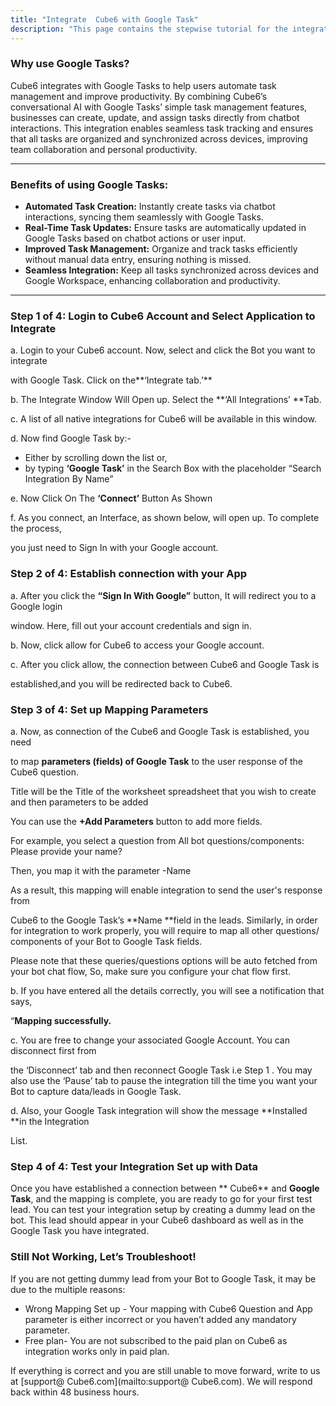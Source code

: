 ```yaml
---
title: "Integrate  Cube6 with Google Task"
description: "This page contains the stepwise tutorial for the integration with  Cube6"
---
```


### **Why use Google Tasks?**

 Cube6 integrates with Google Tasks to help users automate task management and improve productivity. By combining  Cube6’s conversational AI with Google Tasks’ simple task management features, businesses can create, update, and assign tasks directly from chatbot interactions. This integration enables seamless task tracking and ensures that all tasks are organized and synchronized across devices, improving team collaboration and personal productivity.

---

### **Benefits of using Google Tasks:**

- **Automated Task Creation:** Instantly create tasks via chatbot interactions, syncing them seamlessly with Google Tasks.
- **Real-Time Task Updates:** Ensure tasks are automatically updated in Google Tasks based on chatbot actions or user input.
- **Improved Task Management:** Organize and track tasks efficiently without manual data entry, ensuring nothing is missed.
- **Seamless Integration:** Keep all tasks synchronized across devices and Google Workspace, enhancing collaboration and productivity.

---

### **Step 1 of 4: Login to  Cube6 Account and Select Application to Integrate**

a. Login to your  Cube6 account. Now, select and click the Bot you want to integrate

with Google Task. Click on the**‘Integrate tab.’** 

b. The Integrate Window Will Open up. Select the **‘All Integrations’ **Tab.

c. A list of all native integrations for  Cube6 will be available in this window.

d. Now find Google Task by:-

- Either by scrolling down the list or,
- by typing **‘Google Task’** in the Search Box with the placeholder “Search Integration By Name”

e. Now Click On The **‘Connect’** Button As Shown

f. As you connect, an Interface, as shown below, will open up. To complete the process,

you just need to Sign In with your Google account.

### **Step 2 of 4: Establish connection with your App**

a. After you click the **“Sign In With Google”** button, It will redirect you to a Google login

window. Here, fill out your account credentials and sign in.

b. Now, click allow for  Cube6 to access your Google account.

c. After you click allow, the connection between  Cube6 and Google Task is

established,and you will be redirected back to  Cube6.

### **Step 3 of 4: Set up Mapping Parameters**

a. Now, as connection of the  Cube6 and Google Task is established, you need

to map **parameters (fields) of Google Task** to the user response of the  Cube6 question.

Title will be the Title of the worksheet spreadsheet that you wish to create and then parameters to be added

You can use the **\+Add Parameters** button to add more fields.

For example, you select a question from All bot questions/components: Please provide your name?

Then, you map it with the parameter -Name

As a result, this mapping will enable integration to send the user's response from

 Cube6 to the Google Task’s **Name **field in the leads. Similarly, in order for integration to work properly, you will require to map all other questions/ components of your Bot to Google Task fields.

Please note that these queries/questions options will be auto fetched from your bot chat flow, So, make sure you configure your chat flow first.

b. If you have entered all the details correctly, you will see a notification that says,

“**Mapping successfully.**

c. You are free to change your associated Google Account. You can disconnect first from

the ‘Disconnect’ tab and then reconnect Google Task i.e Step 1 . You may also use the ‘Pause’ tab to pause the integration till the time you want your Bot to capture data/leads in Google Task.

d. Also, your Google Task integration will show the message **Installed **in the Integration

List.

### **Step 4 of 4: Test your Integration Set up with Data**

Once you have established a connection between ** Cube6** and **Google Task**, and the mapping is complete, you are ready to go for your first test lead. You can test your integration setup by creating a dummy lead on the bot. This lead should appear in your  Cube6 dashboard as well as in the Google Task you have integrated.

### **Still Not Working, Let’s Troubleshoot\!**

If you are not getting dummy lead from your Bot to Google Task, it may be due to the multiple reasons:

- Wrong Mapping Set up - Your mapping with  Cube6 Question and App parameter is either incorrect or you haven’t added any mandatory parameter.
- Free plan- You are not subscribed to the paid plan on  Cube6 as integration works only in paid plan.

If everything is correct and you are still unable to move forward, write to us at [support@ Cube6.com](mailto:support@ Cube6.com). We will respond back within 48 business hours.